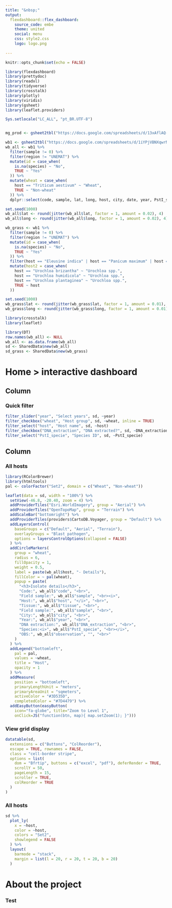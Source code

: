 ```yaml
---
title: "&nbsp;"
output: 
  flexdashboard::flex_dashboard:
    source_code: embe
    theme: united
    social: menu
    css: style2.css
    logo: logo.png
    
---
```



```r
knitr::opts_chunk$set(echo = FALSE)

library(flexdashboard)
library(prettydoc)
library(readxl)
library(tidyverse)
library(crosstalk)
library(plotly)
library(viridis)
library(gsheet)
library(leaflet.providers)
```



```r
Sys.setlocale("LC_ALL", "pt_BR.UTF-8")


mg_prod <- gsheet2tbl("https://docs.google.com/spreadsheets/d/13xAflAQ-x78Vkq0O0jUEkUxHPq5G1R4gwqzillMxoTo/edit?usp=sharing")

wb1 <- gsheet2tbl("https://docs.google.com/spreadsheets/d/1iYPjVBNXqwrNwp0lQI2YZnUChfSjVn3b5guuxnYS144/edit?usp=sharing")
wb_all <- wb1 %>%
  filter(sample != 0) %>%
  filter(region != "UNEMAT") %>%
  mutate(id = case_when(
    is.na(species) ~ "No",
    TRUE ~ "Yes"
  )) %>%
  mutate(wheat = case_when(
    host == "Triticum aestivum" ~ "Wheat",
    TRUE ~ "Non-wheat"
  )) %>%
  dplyr::select(code, sample, lat, long, host, city, date, year, PstI_specie, species, wheat, DNA_extraction)

set.seed(1000)
wb_all$lat <- round(jitter(wb_all$lat, factor = 1, amount = 0.02), 4)
wb_all$long <- round(jitter(wb_all$long, factor = 1, amount = 0.02), 4)

wb_grass <- wb1 %>%
  filter(sample != 0) %>%
  filter(region != "UNEMAT") %>%
  mutate(id = case_when(
    is.na(species) ~ "No",
    TRUE ~ "Yes"
  )) %>%
  filter(host == "Eleusine indica" | host == "Panicum maximum" | host == "Urochloa brizantha" | host == "Rhynchelytrum roseum" | host == "Urochloa humidicola" | host == "Urochloa plantaginea" | host == "Cynodon plectostachyus") %>%
  mutate(host2 = case_when(
    host == "Urochloa brizantha" ~ "Urochloa spp.",
    host == "Urochloa humidicola" ~ "Urochloa spp.",
    host == "Urochloa plantaginea" ~ "Urochloa spp.",
    TRUE ~ host
  ))

set.seed(1000)
wb_grass$lat <- round(jitter(wb_grass$lat, factor = 1, amount = 0.01), 4)
wb_grass$long <- round(jitter(wb_grass$long, factor = 1, amount = 0.01), 4)
```



```r
library(crosstalk)
library(leaflet)

library(DT)
row.names(wb_all) <- NULL
wb_all <- as.data.frame(wb_all)
sd <- SharedData$new(wb_all)
sd_grass <- SharedData$new(wb_grass)
```


Home > interactive dashboard 
============


Column {.sidebar}
-------------------------------------



### Quick filter


```r
filter_slider("year", "Select years", sd, ~year)
filter_checkbox("wheat", "Host group", sd, ~wheat, inline = TRUE)
filter_select("host", "Host name", sd, ~host)
filter_checkbox("DNA_extraction", "DNA extracted?", sd, ~DNA_extraction, inline = TRUE)
filter_select("PstI_specie", "Species ID", sd, ~PstI_specie)


```


Column {.tabset}
-------------------------------------





### <i class="fa fa-map" aria-hidden="true"></i> All hosts

```r
library(RColorBrewer)
library(htmltools)
pal <- colorFactor("Set2", domain = c("Wheat", "Non-wheat"))

leaflet(data = sd, width = "100%") %>%
  setView(-46.8, -20.40, zoom = 4) %>%
  addProviderTiles("Esri.WorldImagery", group = "Aerial") %>%
  addProviderTiles("OpenTopoMap", group = "Terrain") %>%
  addScaleBar("bottomright") %>%
  addProviderTiles(providers$CartoDB.Voyager, group = "Default") %>%
  addLayersControl(
    baseGroups = c("Default", "Aerial", "Terrain"),
    overlayGroups = "Blast pathogen",
    options = layersControlOptions(collapsed = FALSE)
  ) %>%
  addCircleMarkers(
    group = "wheat",
    radius = 6,
    fillOpacity = 1,
    weight = 0.5,
    label = paste(wb_all$host, "- Details"),
    fillColor = ~ pal(wheat),
    popup = paste(
      "<h3>Isolate details</h3>",
      "Code:", wb_all$"code", "<br>",
      "Field sample:", wb_all$"sample", "<br><i>",
      "Host:", wb_all$"host", "</i>", "<br>",
      "Tissue:", wb_all$"tissue", "<br>",
      "Field sample:", wb_all$"sample", "<br>",
      "City:", wb_all$"city", "<br>",
      "Year:", wb_all$"year", "<br>",
      "DNA extraction:", wb_all$"DNA_extraction", "<br>",
      "Species:<i>", wb_all$"PstI_specie", "<br></i>",
      "OBS:", wb_all$"observation", "", "<br>"
    )
  ) %>%
  addLegend("bottomleft",
    pal = pal,
    values = ~wheat,
    title = "Host",
    opacity = 1
  ) %>% 
  addMeasure(
    position = "bottomleft",
    primaryLengthUnit = "meters",
    primaryAreaUnit = "sqmeters",
    activeColor = "#3D535D",
    completedColor = "#7D4479") %>% 
  addEasyButton(easyButton(
    icon="fa-globe", title="Zoom to Level 1",
    onClick=JS("function(btn, map){ map.setZoom(1); }"))) 
```


### <i class="fa fa-table" aria-hidden="true"></i> View grid display


```r
datatable(sd,
  extensions = c("Buttons", "ColReorder"),
  escape = TRUE, rownames = FALSE,
  class = "cell-border stripe",
  options = list(
    dom = "Bfrtip", buttons = c("excel", "pdf"), deferRender = TRUE,
    scrollY = 50,
    pageLength = 15,
    scroller = TRUE,
    colReorder = TRUE
  )
)
```


### <i class="fa fa-bar-chart" aria-hidden="true"></i> All hosts


```r
sd %>%
  plot_ly(
    x = ~host,
    color = ~host,
    colors = "Set2",
    showlegend = FALSE
  ) %>%
  layout(
    barmode = "stack",
    margin = list(l = 20, r = 20, t = 20, b = 20)
  )
```



About the project
============

### Test


